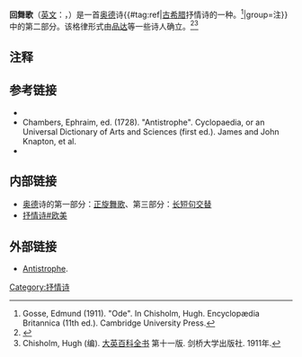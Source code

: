 '''回舞歌'''（[[英文|英文]]：{{lang|en|Antistrophe}}，{{lang-el|ἀντιστροφή}}）是一首[[奥德_(诗歌)|奥德]]诗{{#tag:ref|[[古希腊|古希腊]]抒情诗的一种。<ref> Gosse, Edmund (1911). "Ode". In Chisholm, Hugh. Encyclopædia Britannica (11th ed.). Cambridge University Press.</ref>|group=注}}中的第二部分。该格律形式由[[品达|品达]]等一些诗人确立。<ref>{{Cite book | author = James W. Halporn, Thomas G. Rosenmeyer, Martin Ostwald | title = The Meters of Greek and Latin Poetry | location = [[美国|美国]][[印第安纳州|印第安纳州]][[印第安納波利斯|印第安納波利斯]] | publisher = Hackett Publishing | date = 1994 | pages = [https://archive.org/details/metersgreeklatin00halp/page/16 16] | ISBN = 0-87220-243-7 | accessdate = 2013-07-14 | url =https://archive.org/details/metersgreeklatin00halp| language = 英语 | quote = }}</ref><ref>Chisholm, Hugh (编). [[大英百科全书|大英百科全书]] 第十一版. 剑桥大学出版社. 1911年.</ref>

==注释==
<div class="references-small">
<references group="注" />
</div>

==参考链接==
{{reflist}}
<div class='references-small'>
*{{1911}}
* Chambers, Ephraim, ed. (1728). "Antistrophe". Cyclopaedia, or an Universal Dictionary of Arts and Sciences (first ed.). James and John Knapton, et al.
* {{cite book | last = Smyth | first = Herbert Weir | year = 1920 | title = Greek Grammar | publisher = Harvard University Press | location = Cambridge MA | isbn = 0-674-36250-0 | pages = 674}}
</div>
==内部链接==
*[[奥德_(诗歌)|奥德]]诗的第一部分：[[正旋舞歌|正旋舞歌]]、第三部分：[[长短句交替|长短句交替]]
*[[抒情诗#欧美|抒情诗#欧美]]
==外部链接==
* [http://digicoll.library.wisc.edu/cgi-bin/HistSciTech/HistSciTech-idx?type=turn&entity=HistSciTech000900240152&isize=L Antistrophe]{{Wayback|url=http://digicoll.library.wisc.edu/cgi-bin/HistSciTech/HistSciTech-idx?type=turn&entity=HistSciTech000900240152&isize=L |date=20121003045954 }}.

[[Category:抒情诗|Category:抒情诗]]